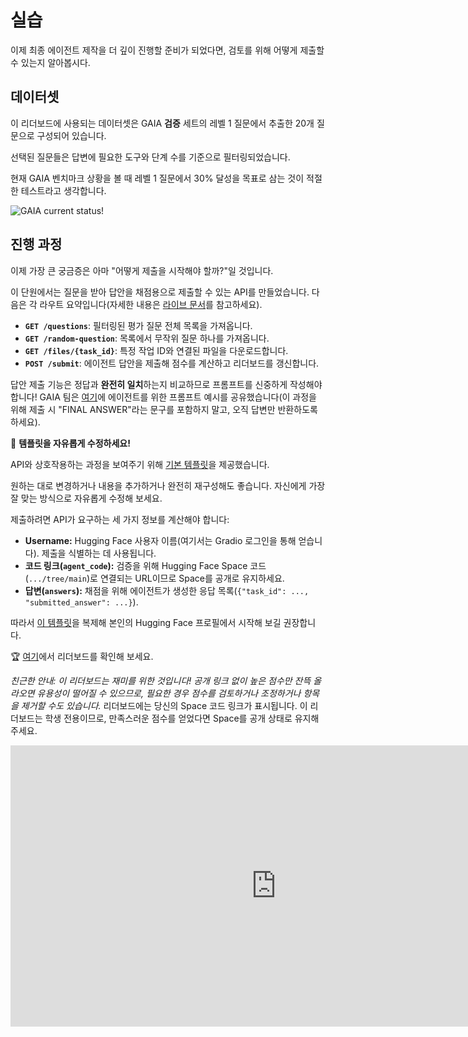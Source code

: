 # 실습

이제 최종 에이전트 제작을 더 깊이 진행할 준비가 되었다면, 검토를 위해 어떻게 제출할 수 있는지 알아봅시다.

## 데이터셋

이 리더보드에 사용되는 데이터셋은 GAIA **검증** 세트의 레벨 1 질문에서 추출한 20개 질문으로 구성되어 있습니다.

선택된 질문들은 답변에 필요한 도구와 단계 수를 기준으로 필터링되었습니다.

현재 GAIA 벤치마크 상황을 볼 때 레벨 1 질문에서 30% 달성을 목표로 삼는 것이 적절한 테스트라고 생각합니다.

<img src="https://huggingface.co/datasets/agents-course/course-images/resolve/main/en/unit4/leaderboard%20GAIA%2024%3A04%3A2025.png" alt="GAIA current status!" />

## 진행 과정

이제 가장 큰 궁금증은 아마 "어떻게 제출을 시작해야 할까?"일 것입니다.

이 단원에서는 질문을 받아 답안을 채점용으로 제출할 수 있는 API를 만들었습니다. 다음은 각 라우트 요약입니다(자세한 내용은 [라이브 문서](https://agents-course-unit4-scoring.hf.space/docs)를 참고하세요).

* **`GET /questions`**: 필터링된 평가 질문 전체 목록을 가져옵니다.
* **`GET /random-question`**: 목록에서 무작위 질문 하나를 가져옵니다.
* **`GET /files/{task_id}`**: 특정 작업 ID와 연결된 파일을 다운로드합니다.
* **`POST /submit`**: 에이전트 답안을 제출해 점수를 계산하고 리더보드를 갱신합니다.

답안 제출 기능은 정답과 **완전히 일치**하는지 비교하므로 프롬프트를 신중하게 작성해야 합니다! GAIA 팀은 [여기](https://huggingface.co/spaces/gaia-benchmark/leaderboard)에 에이전트를 위한 프롬프트 예시를 공유했습니다(이 과정을 위해 제출 시 "FINAL ANSWER"라는 문구를 포함하지 말고, 오직 답변만 반환하도록 하세요).

🎨 **템플릿을 자유롭게 수정하세요!**

API와 상호작용하는 과정을 보여주기 위해 [기본 템플릿](https://huggingface.co/spaces/agents-course/Final_Assignment_Template)을 제공했습니다.

원하는 대로 변경하거나 내용을 추가하거나 완전히 재구성해도 좋습니다. 자신에게 가장 잘 맞는 방식으로 자유롭게 수정해 보세요.

제출하려면 API가 요구하는 세 가지 정보를 계산해야 합니다:

* **Username:** Hugging Face 사용자 이름(여기서는 Gradio 로그인을 통해 얻습니다). 제출을 식별하는 데 사용됩니다.
* **코드 링크(`agent_code`):** 검증을 위해 Hugging Face Space 코드(`.../tree/main`)로 연결되는 URL이므로 Space를 공개로 유지하세요.
* **답변(`answers`):** 채점을 위해 에이전트가 생성한 응답 목록(`{"task_id": ..., "submitted_answer": ...}`).

따라서 [이 템플릿](https://huggingface.co/spaces/agents-course/Final_Assignment_Template)을 복제해 본인의 Hugging Face 프로필에서 시작해 보길 권장합니다.

🏆 [여기](https://huggingface.co/spaces/agents-course/Students_leaderboard)에서 리더보드를 확인해 보세요.

*친근한 안내: 이 리더보드는 재미를 위한 것입니다! 공개 링크 없이 높은 점수만 잔뜩 올라오면 유용성이 떨어질 수 있으므로, 필요한 경우 점수를 검토하거나 조정하거나 항목을 제거할 수도 있습니다.*
리더보드에는 당신의 Space 코드 링크가 표시됩니다. 이 리더보드는 학생 전용이므로, 만족스러운 점수를 얻었다면 Space를 공개 상태로 유지해 주세요.
<iframe
        src="https://agents-course-students-leaderboard.hf.space"
        frameborder="0"
        width="850"
        height="450"
></iframe>
